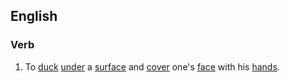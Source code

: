 ==English==
{{wikipedia}}
===Verb===
{{en-verb|ducks and covers|ducking and covering|ducked and covered|head=[[duck]] [[and]] [[cover]]}}

# {{context|intransitive}} To [[duck]] [[under]] a [[surface]] and [[cover]] one's [[face]] with his [[hands]].